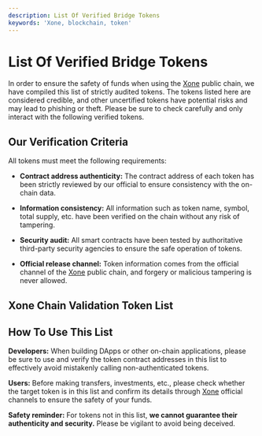 ```yaml
---
description: List Of Verified Bridge Tokens
keywords: 'Xone, blockchain, token'
---
```


# List Of Verified Bridge Tokens

In order to ensure the safety of funds when using the [Xone](https://xone.org/) public chain, we have compiled this list of strictly audited tokens. The tokens listed here are considered credible, and other uncertified tokens have potential risks and may lead to phishing or theft. Please be sure to check carefully and only interact with the following verified tokens.

## Our Verification Criteria

All tokens must meet the following requirements:

- **Contract address authenticity:** The contract address of each token has been strictly reviewed by our official to ensure consistency with the on-chain data.

- **Information consistency:** All information such as token name, symbol, total supply, etc. have been verified on the chain without any risk of tampering.

- **Security audit:** All smart contracts have been tested by authoritative third-party security agencies to ensure the safe operation of tokens.

- **Official release channel:** Token information comes from the official channel of the [Xone](https://xone.org/) public chain, and forgery or malicious tampering is never allowed.

## Xone Chain Validation Token List

<ValidationTokenList />

## How To Use This List

**Developers:** When building DApps or other on-chain applications, please be sure to use and verify the token contract addresses in this list to effectively avoid mistakenly calling non-authenticated tokens.

**Users:** Before making transfers, investments, etc., please check whether the target token is in this list and confirm its details through [Xone](https://xone.org/) official channels to ensure the safety of your funds.

**Safety reminder:** For tokens not in this list, **we cannot guarantee their authenticity and security.** Please be vigilant to avoid being deceived.

<ContactInfo />
